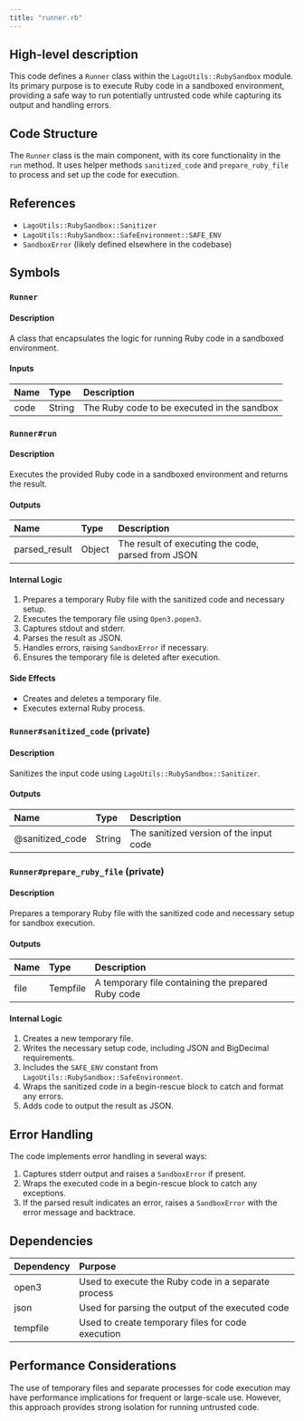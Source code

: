 ```yaml
---
title: "runner.rb"
---
```


## High-level description
This code defines a `Runner` class within the `LagoUtils::RubySandbox` module. Its primary purpose is to execute Ruby code in a sandboxed environment, providing a safe way to run potentially untrusted code while capturing its output and handling errors.

## Code Structure
The `Runner` class is the main component, with its core functionality in the `run` method. It uses helper methods `sanitized_code` and `prepare_ruby_file` to process and set up the code for execution.

## References
- `LagoUtils::RubySandbox::Sanitizer`
- `LagoUtils::RubySandbox::SafeEnvironment::SAFE_ENV`
- `SandboxError` (likely defined elsewhere in the codebase)

## Symbols

### `Runner`
#### Description
A class that encapsulates the logic for running Ruby code in a sandboxed environment.

#### Inputs
| Name | Type | Description |
|:-----|:-----|:------------|
| code | String | The Ruby code to be executed in the sandbox |

### `Runner#run`
#### Description
Executes the provided Ruby code in a sandboxed environment and returns the result.

#### Outputs
| Name | Type | Description |
|:-----|:-----|:------------|
| parsed_result | Object | The result of executing the code, parsed from JSON |

#### Internal Logic
1. Prepares a temporary Ruby file with the sanitized code and necessary setup.
2. Executes the temporary file using `Open3.popen3`.
3. Captures stdout and stderr.
4. Parses the result as JSON.
5. Handles errors, raising `SandboxError` if necessary.
6. Ensures the temporary file is deleted after execution.

#### Side Effects
- Creates and deletes a temporary file.
- Executes external Ruby process.

### `Runner#sanitized_code` (private)
#### Description
Sanitizes the input code using `LagoUtils::RubySandbox::Sanitizer`.

#### Outputs
| Name | Type | Description |
|:-----|:-----|:------------|
| @sanitized_code | String | The sanitized version of the input code |

### `Runner#prepare_ruby_file` (private)
#### Description
Prepares a temporary Ruby file with the sanitized code and necessary setup for sandbox execution.

#### Outputs
| Name | Type | Description |
|:-----|:-----|:------------|
| file | Tempfile | A temporary file containing the prepared Ruby code |

#### Internal Logic
1. Creates a new temporary file.
2. Writes the necessary setup code, including JSON and BigDecimal requirements.
3. Includes the `SAFE_ENV` constant from `LagoUtils::RubySandbox::SafeEnvironment`.
4. Wraps the sanitized code in a begin-rescue block to catch and format any errors.
5. Adds code to output the result as JSON.

## Error Handling
The code implements error handling in several ways:
1. Captures stderr output and raises a `SandboxError` if present.
2. Wraps the executed code in a begin-rescue block to catch any exceptions.
3. If the parsed result indicates an error, raises a `SandboxError` with the error message and backtrace.

## Dependencies
| Dependency | Purpose |
|:-----------|:--------|
| open3 | Used to execute the Ruby code in a separate process |
| json | Used for parsing the output of the executed code |
| tempfile | Used to create temporary files for code execution |

## Performance Considerations
The use of temporary files and separate processes for code execution may have performance implications for frequent or large-scale use. However, this approach provides strong isolation for running untrusted code.